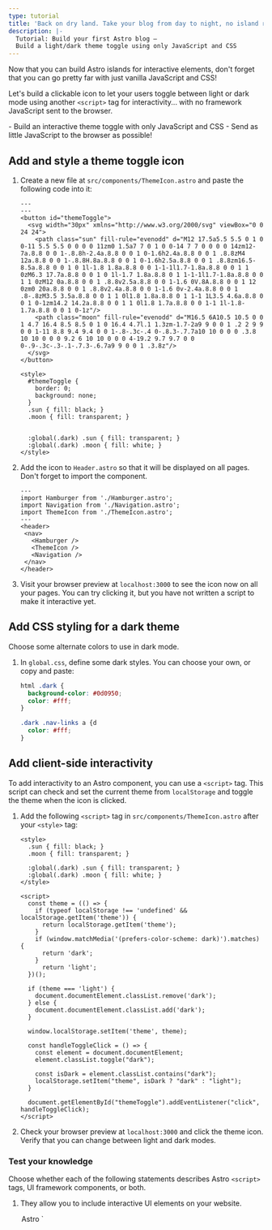 ```yaml
---
type: tutorial
title: 'Back on dry land. Take your blog from day to night, no island required!'
description: |-
  Tutorial: Build your first Astro blog —
  Build a light/dark theme toggle using only JavaScript and CSS
---
```




Now that you can build Astro islands for interactive elements, don't forget that you can go pretty far with just vanilla JavaScript and CSS!

Let's build a clickable icon to let your users toggle between light or dark mode using another `<script>` tag for interactivity... with no framework JavaScript sent to the browser.

<PreCheck>
  - Build an interactive theme toggle with only JavaScript and CSS
  - Send as little JavaScript to the browser as possible!
</PreCheck>

## Add and style a theme toggle icon

1. Create a new file at `src/components/ThemeIcon.astro` and paste the following code into it:

    ```astro title="src/components/ThemeIcon.astro"
    ---
    ---
    <button id="themeToggle">
      <svg width="30px" xmlns="http://www.w3.org/2000/svg" viewBox="0 0 24 24">
        <path class="sun" fill-rule="evenodd" d="M12 17.5a5.5 5.5 0 1 0 0-11 5.5 5.5 0 0 0 0 11zm0 1.5a7 7 0 1 0 0-14 7 7 0 0 0 0 14zm12-7a.8.8 0 0 1-.8.8h-2.4a.8.8 0 0 1 0-1.6h2.4a.8.8 0 0 1 .8.8zM4 12a.8.8 0 0 1-.8.8H.8a.8.8 0 0 1 0-1.6h2.5a.8.8 0 0 1 .8.8zm16.5-8.5a.8.8 0 0 1 0 1l-1.8 1.8a.8.8 0 0 1-1-1l1.7-1.8a.8.8 0 0 1 1 0zM6.3 17.7a.8.8 0 0 1 0 1l-1.7 1.8a.8.8 0 1 1-1-1l1.7-1.8a.8.8 0 0 1 1 0zM12 0a.8.8 0 0 1 .8.8v2.5a.8.8 0 0 1-1.6 0V.8A.8.8 0 0 1 12 0zm0 20a.8.8 0 0 1 .8.8v2.4a.8.8 0 0 1-1.6 0v-2.4a.8.8 0 0 1 .8-.8zM3.5 3.5a.8.8 0 0 1 1 0l1.8 1.8a.8.8 0 1 1-1 1L3.5 4.6a.8.8 0 0 1 0-1zm14.2 14.2a.8.8 0 0 1 1 0l1.8 1.7a.8.8 0 0 1-1 1l-1.8-1.7a.8.8 0 0 1 0-1z"/>
        <path class="moon" fill-rule="evenodd" d="M16.5 6A10.5 10.5 0 0 1 4.7 16.4 8.5 8.5 0 1 0 16.4 4.7l.1 1.3zm-1.7-2a9 9 0 0 1 .2 2 9 9 0 0 1-11 8.8 9.4 9.4 0 0 1-.8-.3c-.4 0-.8.3-.7.7a10 10 0 0 0 .3.8 10 10 0 0 0 9.2 6 10 10 0 0 0 4-19.2 9.7 9.7 0 0 0-.9-.3c-.3-.1-.7.3-.6.7a9 9 0 0 1 .3.8z"/>
      </svg>
    </button>

    <style>
      #themeToggle {
        border: 0;
        background: none;
      }
      .sun { fill: black; }
      .moon { fill: transparent; }
      

      :global(.dark) .sun { fill: transparent; }
      :global(.dark) .moon { fill: white; }
    </style>
    ```

2. Add the icon to `Header.astro` so that it will be displayed on all pages. Don't forget to import the component.

     ```astro title="src/components/Header.astro" ins={4,9}
    ---
    import Hamburger from './Hamburger.astro';
    import Navigation from './Navigation.astro';
    import ThemeIcon from './ThemeIcon.astro';
    ---
    <header>
      <nav>
        <Hamburger />
        <ThemeIcon />
        <Navigation />
      </nav>
    </header>
    ```

3. Visit your browser preview at `localhost:3000` to see the icon now on all your pages. You can try clicking it, but you have not written a script to make it interactive yet.

## Add CSS styling for a dark theme

Choose some alternate colors to use in dark mode.

1. In `global.css`, define some dark styles. You can choose your own, or copy and paste:

    ```css title="src/styles/global.css"
    html .dark {
      background-color: #0d0950;
      color: #fff;
    }

    .dark .nav-links a {d
      color: #fff;
    }
    ```

## Add client-side interactivity

To add interactivity to an Astro component, you can use a `<script>` tag. This script can check and set the current theme from `localStorage` and toggle the theme when the icon is clicked. 

1. Add the following `<script>` tag in `src/components/ThemeIcon.astro` after your `<style>` tag:

    ```astro title="src/components/ThemeIcon.astro" ins={9-37}
    <style>
      .sun { fill: black; }
      .moon { fill: transparent; }

      :global(.dark) .sun { fill: transparent; }
      :global(.dark) .moon { fill: white; }
    </style>

    <script>
      const theme = (() => {
        if (typeof localStorage !== 'undefined' && localStorage.getItem('theme')) {
          return localStorage.getItem('theme');
        }
        if (window.matchMedia('(prefers-color-scheme: dark)').matches) {
          return 'dark';
        }
          return 'light';
      })();
          
      if (theme === 'light') {
        document.documentElement.classList.remove('dark');
      } else {
        document.documentElement.classList.add('dark');
      }

      window.localStorage.setItem('theme', theme);

      const handleToggleClick = () => {
        const element = document.documentElement;
        element.classList.toggle("dark");
        
        const isDark = element.classList.contains("dark");
        localStorage.setItem("theme", isDark ? "dark" : "light");
      }

      document.getElementById("themeToggle").addEventListener("click", handleToggleClick);
    </script>
    ```

2. Check your browser preview at `localhost:3000` and click the theme icon. Verify that you can change between light and dark modes.



<Box icon="question-mark">

### Test your knowledge

Choose whether each of the following statements describes Astro `<script>` tags, UI framework components, or both.

1. They allow you to include interactive UI elements on your website.

    <MultipleChoice>
      <Option>
        Astro `<script>` tags
      </Option>
      <Option>
        UI framework components
      </Option>
      <Option isCorrect>
        both
      </Option>
    </MultipleChoice>

2. They will create static elements on your site unless you include a `client:` to send their JavaScript to the client and run in the browser.

    <MultipleChoice>
      <Option>
        Astro `<script>` tags
      </Option>
      <Option isCorrect>
        UI framework components
      </Option>
      <Option>
        both
      </Option>
    </MultipleChoice>

3. They allow you to "try out" a new framework without requiring you to start an entirely new project using that tech stack.

    <MultipleChoice>
      <Option>
        Astro `<script>` tags
      </Option>
      <Option isCorrect>
        UI framework components
      </Option>
      <Option>
        both
      </Option>
    </MultipleChoice>

4. They allow you to reuse code you have written in other frameworks and you can often just drop them right into your site.

    <MultipleChoice>
      <Option>
        Astro `<script>` tags
      </Option>
      <Option isCorrect>
        UI framework components
      </Option>
      <Option>
        both
      </Option>
    </MultipleChoice>

5. They allow you to add interactivity without needing to know or learn any other JavaScript frameworks.

    <MultipleChoice>
      <Option isCorrect>
        Astro `<script>` tags
      </Option>
      <Option>
        UI framework components
      </Option>
      <Option>
        both
      </Option>
    </MultipleChoice>
</Box>

<Box icon="check-list">

## Checklist

<Checklist>
- [ ] I can use JavaScript for interactivity when I don't want to add a framework.
</Checklist>
</Box>

### Resources

- [Client-side `<script>` in Astro](/en/core-concepts/astro-components/#client-side-scripts)
